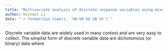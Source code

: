 ```yaml
---
title: "Multivariate analysis of discrete response variables using mixed modeling tricks"
author: Michael Li 
date: "`r format(Sys.time(), '%H:%M %d %B %Y')`"
---
```


Discrete variable data are widely used in many context and are very easy to collect. The simplist form of discrete variable data are dichotomous (or binary) data where  